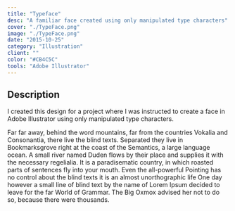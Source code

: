 ```yaml
---
title: "Typeface"
desc: "A familiar face created using only manipulated type characters"
cover: "./TypeFace.png"
image: "./TypeFace.png"
date: "2015-10-25"
category: "Illustration"
client: ""
color: "#CB4C5C"
tools: "Adobe Illustrator"
---
```


## Description

I created this design for a project where I was instructed to create a face in Adobe Illustrator using only manipulated type characters.  

Far far away, behind the word mountains, far from the countries Vokalia and Consonantia, there live the blind texts. Separated they live in Bookmarksgrove right at the coast of the Semantics, a large language ocean. A small river named Duden flows by their place and supplies it with the necessary regelialia. It is a paradisematic country, in which roasted parts of sentences fly into your mouth. Even the all-powerful Pointing has no control about the blind texts it is an almost unorthographic life One day however a small line of blind text by the name of Lorem Ipsum decided to leave for the far World of Grammar. The Big Oxmox advised her not to do so, because there were thousands.
